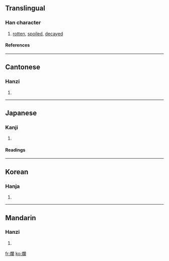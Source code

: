 {{see|烂}}

==Translingual==
===Han character===
{{Han char|rn=86|rad=火|as=17|sn=21|four=9782<sub>0</sub>|canj=火日弓田 (FANW)}}
# [[rotten]], [[spoiled]], [[decayed]]
====References====
{{Han ref|kx=0687.250|dkj=19604|dj=1099.120|hdz=32249.020|uh=721B|ud=29211|bh=C4EA|bd=50410}}

----
==Cantonese==
===Hanzi===
{{yue-hanzi|jyut=|y=laan6}}
# {{defn|Cantonese}}

----
==Japanese==
===Kanji===
{{ja-kanji|grade=|rs=火17}}
# {{defn|Japanese}} 
====Readings====
{{ja-readings|on=[[らん]] (ran)|kun=[[ただれる]] (tadareru)}}

----
==Korean==
===Hanja===
{{ko-hanja|hangeul=란>난|eumhun=|rv=ran>nan|mr=ran>nan|y=lan>nan}}
# {{defn|Korean}}

----
==Mandarin==
===Hanzi===
{{cmn-hanzi|sim=烂|pin=[[jiào]] ([[jiao4]]), [[làn]] ([[lan4]])|wg=chiao<sup>4</sup>, lan<sup>4</sup>}}
# {{defn|Mandarin}}

[[fr:爛]]
[[ko:爛]]